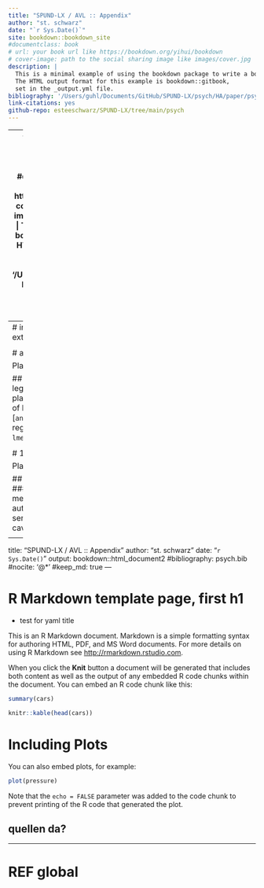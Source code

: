 ```yaml
--- 
title: "SPUND-LX / AVL :: Appendix"
author: "st. schwarz"
date: "`r Sys.Date()`"
site: bookdown::bookdown_site
#documentclass: book
# url: your book url like https://bookdown.org/yihui/bookdown
# cover-image: path to the social sharing image like images/cover.jpg
description: |
  This is a minimal example of using the bookdown package to write a book.
  The HTML output format for this example is bookdown::gitbook,
  set in the _output.yml file.
bibliography: '/Users/guhl/Documents/GitHub/SPUND-LX/psych/HA/paper/psych.bib'
link-citations: yes
github-repo: esteeschwarz/SPUND-LX/tree/main/psych
---
```

--- 
title: "SPUND-LX / AVL :: Appendix"
author: "st. schwarz"
date: "`r Sys.Date()`"
site: bookdown::bookdown_site
#documentclass: book
# url: your book url like https://bookdown.org/yihui/bookdown
# cover-image: path to the social sharing image like images/cover.jpg
description: |
  This is a minimal example of using the bookdown package to write a book.
  The HTML output format for this example is bookdown::gitbook,
  set in the _output.yml file.
bibliography: '/Users/guhl/Documents/GitHub/SPUND-LX/psych/HA/paper/psych.bib'
link-citations: yes
github-repo: esteeschwarz/SPUND-LX/tree/main/psych
---
# index
linguistics, AVL, alii pub essais extension.

<!--chapter:end:index.Rmd-->


# appendix

Placeholder


## citetest, method (M`r dataset`)
## legende
## anova analysis
### anova plain, formula: [``` `r anova.form` ```]
### anova of linear regression model: [`anova(summary(lmer))`]
### linear regression coefficients, formula: [``` `r lme.form` ```]
## plots
## REF

<!--chapter:end:~/Documents/GitHub/SPUND-LX/psych/HA/paper/poster-ext.Rmd-->


# 15303.ha.draft

Placeholder


## subject
## background
## definitions
### coherence
## questions
## daten
## methods
## reflections
### range
### author trace id
### lexical diversity
### semantics, word field, embedding
### caveats

<!--chapter:end:~/Documents/GitHub/SPUND-LX/psych/HA/paper/draftpaper-ul.md-->

---
title: "SPUND-LX / AVL :: Appendix"
author: "st. schwarz"
date: "`r Sys.Date()`"
output: bookdown::html_document2
#bibliography: psych.bib
#nocite: '@*'
#keep_md: true
---

# R Markdown template page, first h1
- test for yaml title

This is an R Markdown document. Markdown is a simple formatting syntax for authoring HTML, PDF, and MS Word documents. For more details on using R Markdown see <http://rmarkdown.rstudio.com>.

When you click the **Knit** button a document will be generated that includes both content as well as the output of any embedded R code chunks within the document. You can embed an R code chunk like this:

```r
summary(cars)
```

```r
knitr::kable(head(cars))
```
# Including Plots

You can also embed plots, for example:

```r
plot(pressure)
```

Note that the `echo = FALSE` parameter was added to the code chunk to prevent printing of the R code that generated the plot.

## quellen da?

-----
# REF global
<!--# REF
literature used and alii...   
-->


<!--chapter:end:testpages.Rmd-->

